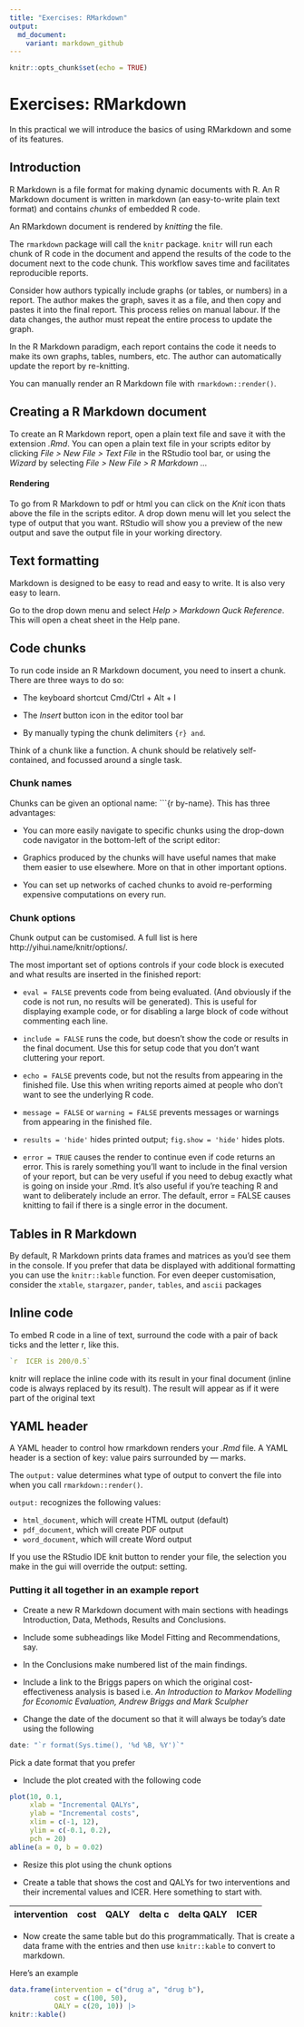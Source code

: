 ```yaml
---
title: "Exercises: RMarkdown"
output:
  md_document:
    variant: markdown_github
---
```


```r
knitr::opts_chunk$set(echo = TRUE)
```

# Exercises: RMarkdown

In this practical we will introduce the basics of using RMarkdown and some of its features.

## Introduction

R Markdown is a file format for making dynamic documents with R. An R Markdown document is written in markdown (an easy-to-write plain text format) and contains *chunks* of embedded R code.

An RMarkdown document is rendered by _knitting_ the file.

The `rmarkdown` package will call the `knitr` package. `knitr` will run each chunk of R code in the document and append the results of the code to the document next to the code chunk. This workflow saves time and facilitates reproducible reports.

Consider how authors typically include graphs (or tables, or numbers) in a report. The author makes the graph, saves it as a file, and then copy and pastes it into the final report. This process relies on manual labour. If the data changes, the author must repeat the entire process to update the graph.

In the R Markdown paradigm, each report contains the code it needs to make its own graphs, tables, numbers, etc. The author can automatically update the report by re-knitting.

You can manually render an R Markdown file with `rmarkdown::render()`.

## Creating a R Markdown document

To create an R Markdown report, open a plain text file and save it with the extension _.Rmd_. You can open a plain text file in your scripts editor by clicking _File > New File > Text File_ in the RStudio tool bar, or using the _Wizard_ by selecting _File > New File > R Markdown ..._

#### Rendering

To go from R Markdown to pdf or html you can click on the _Knit_ icon thats above the file in the scripts editor. A drop down menu will let you select the type of output that you want.
RStudio will show you a preview of the new output and save the output file in your working directory.


## Text formatting

Markdown is designed to be easy to read and easy to write. It is also very easy to learn. 

Go to the drop down menu and select _Help > Markdown Quck Reference_. This will open a cheat sheet in the Help pane.


## Code chunks

To run code inside an R Markdown document, you need to insert a chunk. There are three ways to do so:

* The keyboard shortcut Cmd/Ctrl + Alt + I

* The _Insert_ button icon in the editor tool bar

* By manually typing the chunk delimiters ```{r} and ```.

Think of a chunk like a function. A chunk should be relatively self-contained, and focussed around a single task.

### Chunk names
Chunks can be given an optional name: ```{r by-name}. This has three advantages:

* You can more easily navigate to specific chunks using the drop-down code navigator in the bottom-left of the script editor:

* Graphics produced by the chunks will have useful names that make them easier to use elsewhere. More on that in other important options.

* You can set up networks of cached chunks to avoid re-performing expensive computations on every run.

### Chunk options

Chunk output can be customised. A full list is here http://yihui.name/knitr/options/.

The most important set of options controls if your code block is executed and what results are inserted in the finished report:

* `eval = FALSE` prevents code from being evaluated. (And obviously if the code is not run, no results will be generated). This is useful for displaying example code, or for disabling a large block of code without commenting each line.

* `include = FALSE` runs the code, but doesn’t show the code or results in the final document. Use this for setup code that you don’t want cluttering your report.

* `echo = FALSE` prevents code, but not the results from appearing in the finished file. Use this when writing reports aimed at people who don’t want to see the underlying R code.

* `message = FALSE` or `warning = FALSE` prevents messages or warnings from appearing in the finished file.

* `results = 'hide'` hides printed output; `fig.show = 'hide'` hides plots.

* `error = TRUE` causes the render to continue even if code returns an error. This is rarely something you’ll want to include in the final version of your report, but can be very useful if you need to debug exactly what is going on inside your .Rmd. It’s also useful if you’re teaching R and want to deliberately include an error. The default, error = FALSE causes knitting to fail if there is a single error in the document.

## Tables in R Markdown

By default, R Markdown prints data frames and matrices as you’d see them in the console.
If you prefer that data be displayed with additional formatting you can use the `knitr::kable` function. For even deeper customisation, consider the `xtable`, `stargazer`, `pander`, `tables`, and `ascii` packages

## Inline code

To embed R code in a line of text, surround the code with a pair of back ticks and the letter r, like this.

```r
`r  ICER is 200/0.5`
```

knitr will replace the inline code with its result in your final document (inline code is always replaced by its result). The result will appear as if it were part of the original text

## YAML header

A YAML header to control how rmarkdown renders your _.Rmd_ file. A YAML header is a section of key: value pairs surrounded by --- marks.

The `output:` value determines what type of output to convert the file into when you call `rmarkdown::render()`.

`output:` recognizes the following values:

* `html_document`, which will create HTML output (default)
* `pdf_document`, which will create PDF output
* `word_document`, which will create Word output

If you use the RStudio IDE knit button to render your file, the selection you make in the gui will override the output: setting.

### Putting it all together in an example report

* Create a new R Markdown document with main sections with headings Introduction, Data, Methods, Results and Conclusions.

* Include some subheadings like Model Fitting and Recommendations, say.

* In the Conclusions make numbered list of the main findings.

* Include a link to the Briggs papers on which the original cost-effectiveness analysis is based i.e.
_An Introduction to Markov Modelling for Economic Evaluation, Andrew Briggs and Mark Sculpher_

* Change the date of the document so that it will always be today's date using the following

```r
date: "`r format(Sys.time(), '%d %B, %Y')`"
```

Pick a date format that you prefer

* Include the plot created with the following code

```r
plot(10, 0.1,
     xlab = "Incremental QALYs",
     ylab = "Incremental costs",
     xlim = c(-1, 12),
     ylim = c(-0.1, 0.2),
     pch = 20)
abline(a = 0, b = 0.02)
```

* Resize this plot using the chunk options

* Create a table that shows the cost and QALYs for two interventions and their incremental values and ICER. Here something to start with.

intervention | cost | QALY | delta c | delta QALY | ICER
-------------|------|------|---------|------------|-----

* Now create the same table but do this programmatically. That is create a data frame with the entries and then use `knitr::kable` to convert to markdown.

Here's an example

```r
data.frame(intervention = c("drug a", "drug b"),
           cost = c(100, 50),
           QALY = c(20, 10)) |> 
knitr::kable()
```


